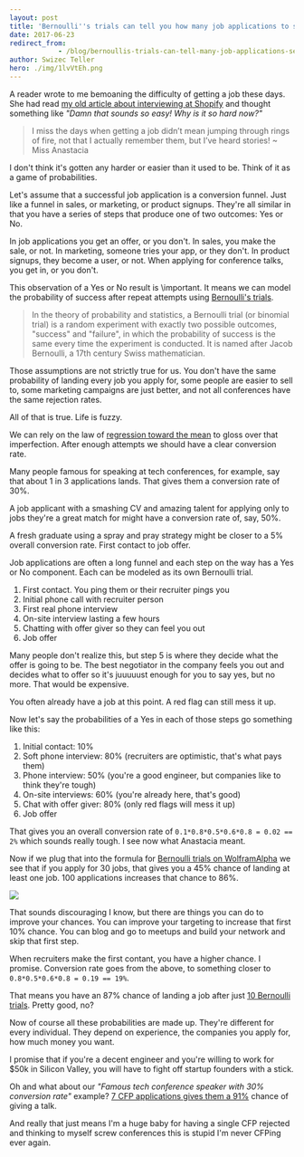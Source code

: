 ```yaml
---
layout: post
title: 'Bernoulli''s trials can tell you how many job applications to send'
date: 2017-06-23
redirect_from: 
            - /blog/bernoullis-trials-can-tell-many-job-applications-send/swizec/7677
author: Swizec Teller
hero: ./img/1lvVtEh.png
---
```

A reader wrote to me bemoaning the difficulty of getting a job these days. She had read [my old article about interviewing at Shopify](https://swizec.com/blog/the-most-pleasant-job-interview-i-have-ever-had/swizec/6121) and thought something like _"Damn that sounds so easy! Why is it so hard now?"_



> I miss the days when getting a job didn’t mean jumping through rings of fire, not that I actually remember them, but I’ve heard stories! ~ Miss Anastacia



I don't think it's gotten any harder or easier than it used to be. Think of it as a game of probabilities.



Let's assume that a successful job application is a conversion funnel. Just like a funnel in sales, or marketing, or product signups. They're all similar in that you have a series of steps that produce one of two outcomes: Yes or No.



In job applications you get an offer, or you don't. In sales, you make the sale, or not. In marketing, someone tries your app, or they don't. In product signups, they become a user, or not. When applying for conference talks, you get in, or you don't.



This observation of a Yes or No result is \\important. It means we can model the probability of success after repeat attempts using [Bernoulli's trials](https://en.wikipedia.org/wiki/Bernoulli_trial).



> In the theory of probability and statistics, a Bernoulli trial (or binomial trial) is a random experiment with exactly two possible outcomes, "success" and "failure", in which the probability of success is the same every time the experiment is conducted. It is named after Jacob Bernoulli, a 17th century Swiss mathematician.



Those assumptions are not strictly true for us. You don't have the same probability of landing every job you apply for, some people are easier to sell to, some marketing campaigns are just better, and not all conferences have the same rejection rates.



All of that is true. Life is fuzzy.



We can rely on the law of [regression toward the mean](https://en.wikipedia.org/wiki/Regression_toward_the_mean) to gloss over that imperfection. After enough attempts we should have a clear conversion rate.



Many people famous for speaking at tech conferences, for example, say that about 1 in 3 applications lands. That gives them a conversion rate of 30%.



A job applicant with a smashing CV and amazing talent for applying only to jobs they're a great match for might have a conversion rate of, say, 50%.



A fresh graduate using a spray and pray strategy might be closer to a 5% overall conversion rate. First contact to job offer.



Job applications are often a long funnel and each step on the way has a Yes or No component. Each can be modeled as its own Bernoulli trial.



1. First contact. You ping them or their recruiter pings you
2. Initial phone call with recruiter person
3. First real phone interview
4. On-site interview lasting a few hours
5. Chatting with offer giver so they can feel you out
6. Job offer



Many people don't realize this, but step 5 is where they decide what the offer is going to be. The best negotiator in the company feels you out and decides what to offer so it's juuuuust enough for you to say yes, but no more. That would be expensive.



You often already have a job at this point. A red flag can still mess it up.



Now let's say the probabilities of a Yes in each of those steps go something like this:



1. Initial contact: 10%
2. Soft phone interview: 80% (recruiters are optimistic, that's what pays them)
3. Phone interview: 50% (you're a good engineer, but companies like to think they're tough)
4. On-site interviews: 60% (you're already here, that's good)
5. Chat with offer giver: 80% (only red flags will mess it up)
6. Job offer



That gives you an overall conversion rate of `0.1*0.8*0.5*0.6*0.8 = 0.02 == 2%` which sounds really tough. I see now what Anastacia meant.



Now if we plug that into the formula for [Bernoulli trials on WolframAlpha](https://www.wolframalpha.com/input/?i=30+trials+p%3D0.02) we see that if you apply for 30 jobs, that gives you a 45% chance of landing at least one job. 100 applications increases that chance to 86%.

![](./img/1lvVtEh.png)

That sounds discouraging I know, but there are things you can do to improve your chances. You can improve your targeting to increase that first 10% chance. You can blog and go to meetups and build your network and skip that first step.



When recruiters make the first contant, you have a higher chance. I promise. Conversion rate goes from the above, to something closer to `0.8*0.5*0.6*0.8 = 0.19 == 19%`.



That means you have an 87% chance of landing a job after just [10 Bernoulli trials](https://www.wolframalpha.com/input/?i=10+trials+p%3D0.19). Pretty good, no?



Now of course all these probabilities are made up. They're different for every individual. They depend on experience, the companies you apply for, how much money you want.



I promise that if you're a decent engineer and you're willing to work for $50k in Silicon Valley, you will have to fight off startup founders with a stick.



Oh and what about our _"Famous tech conference speaker with 30% conversion rate"_ example? [7 CFP applications gives them a 91%](https://www.wolframalpha.com/input/?i=7+trials+p%3D0.3) chance of giving a talk.



And really that just means I'm a huge baby for having a single CFP rejected and thinking to myself screw conferences this is stupid I'm never CFPing ever again.